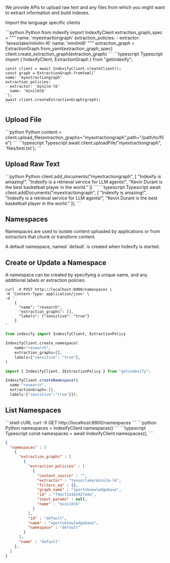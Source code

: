 We provide APIs to upload raw text and any files from which you might want to extract information and build indexes.

Import the language specific clients

<CodeGroup>
  ```python Python
    from indexify import IndexifyClient
    extraction_graph_spec = """
    name: 'myextractiongraph'
    extraction_policies:
      - extractor: 'tensorlake/minilm-l6'
        name: 'minilml6'
    """
    extraction_graph = ExtractionGraph.from_yaml(extraction_graph_spec)
    client.create_extraction_graph(extraction_graph)  
    ```
    ```typescript Typescript
    import { IndexifyClient, ExtractionGraph } from "getindexify";

    const client = await IndexifyClient.createClient();
    const graph = ExtractionGraph.fromYaml(`
    name: 'myextractiongraph'
    extraction_policies:
    - extractor: 'minilm-l6'
      name: 'minilml6'
    `);
    await client.createExtractionGraph(graph);
    ```
</CodeGroup>
    

## Upload File

<CodeGroup>
  ```python Python
  content = client.upload_file(extraction_graphs="myextractiongraph",path="/path/to/file")
  ```
  ```typescript Typescript
  await client.uploadFile("myextractiongraph", `files/test.txt`);
  ```
</CodeGroup>

## Upload Raw Text

<CodeGroup>
  ```python Python
  client.add_documents("myextractiongraph", [
    "Indexify is amazing!",
    "Indexify is a retrieval service for LLM agents!",
    "Kevin Durant is the best basketball player in the world."
  ])
  ```
  ```typescript Typescript
  await client.addDocuments("myextractiongraph", [
    "Indexify is amazing!",
    "Indexify is a retrieval service for LLM agents!",
    "Kevin Durant is the best basketball player in the world."
  ]);
  ```
</CodeGroup>

## Namespaces

Namespaces are used to isolate content uploaded by applications or from extractors that chunk or transform content.

<Note>
  A default namespace, named `default` is created when Indexify is started.
</Note>
    

## Create or Update a Namespace
A namespace can be created by specifying a unique name, and any additional labels or extraction policies.

  ```shell cURL
  curl -X POST http://localhost:8900/namespaces \
  -H 'Content-Type: application/json' \
  -d '
      {
        "name": "research",
        "extraction_graphs": [],
        "labels": {"sensitive": "true"}
      }
  '
  ```
  ```python Python
  from indexify import IndexifyClient, ExtractionPolicy

  IndexifyClient.create_namespace(
      name="research",
      extraction_graphs=[],
      labels={"sensitive": "true"},
  )
  ```
  ```typescript Typescript
  import { IndexifyClient, IExtractionPolicy } from "getindexify";

  IndexifyClient.createNamespace({
    name:"research", 
    extractionGraphs:[], 
    labels:{"sensitive":"true"}});
  ```

    

## List Namespaces

<CodeGroup>
  ```shell cURL
  curl -X GET http://localhost:8900/namespaces
  ```
  ```python Python
  namespaces = IndexifyClient.namespaces()
  ```
  ```typescript Typescript
  const namespaces = await IndexifyClient.namespaces();
  ```
</CodeGroup>

```json Output
{
  "namespaces" : [
    {
      "extraction_graphs" : [
        {
          "extraction_policies" : [
            {
              "content_source" : "",
              "extractor" : "tensorlake/minilm-l6",
              "filters_eq" : {},
              "graph_name" : "sportsknowledgebase",
              "id" : "f4ac72a165927ada",
              "input_params" : null,
              "name" : "minilml6"
            }
          ],
          "id" : "default",
          "name" : "sportsknowledgebase",
          "namespace" : "default"
        }
      ],
      "name" : "default"
    },
  ]
}
```
